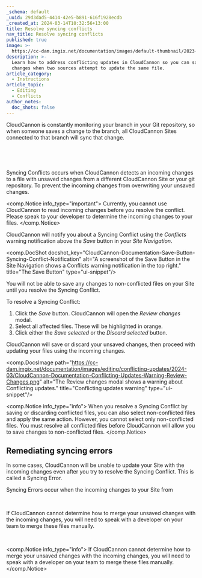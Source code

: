 ```yaml
---
_schema: default
_uuid: 29d3dad5-4414-42e5-b891-616f1928ecdb
_created_at: 2024-03-14T10:32:56+13:00
title: Resolve syncing conflicts
nav_title: Resolve syncing conflicts
published: true
image: >-
  https://cc-dam.imgix.net/documentation/images/default-thumbnail/2023-Q4/CloudCannon-Documentation-Thumbnail.png
description: >-
  Learn how to address conflicting updates in CloudCannon so you can save your
  changes when two sources attempt to update the same file.
article_category:
  - Instructions
article_topic:
  - Editing
  - Conflicts
author_notes:
  doc_shots: false
---
```

CloudCannon is constantly monitoring your branch in your Git repository, so when someone saves a change to the branch, all CloudCannon Sites connected to that branch will sync that change.

&nbsp;

&nbsp;

Syncing Conflicts occurs when CloudCannon detects an incoming changes to a file with unsaved changes from a different CloudCannon Site or your git repository. To prevent the incoming changes from overwriting your unsaved changes.

<comp.Notice info_type="important">
  Currently, you cannot use CloudCannon to read incoming changes before you resolve the conflict. Please speak to your developer to determine the incoming changes to your files.
</comp.Notice>

CloudCannon will notify you about a Syncing Conflict using the *Conflicts* warning notification above the *Save* button in your *Site Navigation*.

<comp.DocShot docshot_key="CloudCannon-Documentation-Save-Button-Syncing-Conflict-Notification" alt="A screenshot of the Save Button in the Site Navigation shows a Conflicts warning notification in the top right." title="The Save Button" type="ui-snippet"/>

You will not be able to save any changes to non-conflicted files on your Site until you resolve the Syncing Conflict.

To resolve a Syncing Conflict:

1. Click the *Save* button. CloudCannon will open the *Review changes* modal.
2. Select all affected files. These will be highlighted in orange.
3. Click either the *Save selected* or the *Discard selected* button.

CloudCannon will save or discard your unsaved changes, then proceed with updating your files using the incoming changes.

<comp.DocsImage path="https://cc-dam.imgix.net/documentation/images/editing/conflicting-updates/2024-03/CloudCannon-Documentation-Conflicting-Updates-Warning-Review-Changes.png" alt="The Review changes modal shows a warning about Conflicting updates." title="Conflicting updates warning" type="ui-snippet"/>

<comp.Notice info_type="info">
  When you resolve a Syncing Conflict by saving or discarding conflicted files, you can also select non-conflicted files and apply the same action. However, you cannot select only non-conflicted files. You must resolve all conflicted files before CloudCannon will allow you to save changes to non-conflicted files.
</comp.Notice>

## Remediating syncing errors

In some cases, CloudCannon will be unable to update your Site with the incoming changes even after you try to resolve the Syncing Conflict. This is called a Syncing Error.

Syncing Errors occur when the incoming changes to your Site from

&nbsp;

If CloudCannon cannot determine how to merge your unsaved changes with the incoming changes, you will need to speak with a developer on your team to merge these files manually.

&nbsp;

<comp.Notice info_type="info">
  If CloudCannon cannot determine how to merge your unsaved changes with the incoming changes, you will need to speak with a developer on your team to merge these files manually.
</comp.Notice>